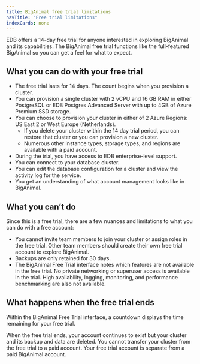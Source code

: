 ```yaml
---
title: BigAnimal free trial limitations
navTitle: "Free trial limitations" 
indexCards: none
---
```


EDB offers a 14-day free trial for anyone interested in exploring BigAnimal and its capabilities. The BigAnimal free trial functions like the full-featured BigAnimal so you can get a feel for what to expect. 

## What you can do with your free trial
- The free trial lasts for 14 days. The count begins when you provision a cluster. 
- You can provision a single cluster with 2 vCPU and 16 GB RAM in either PostgreSQL or EDB Postgres Advanced Server with up to 4GB of Azure Premium SSD storage. 
- You can choose to provision your cluster in either of 2 Azure Regions: US East 2 or West Europe (Netherlands). 
  - If you delete your cluster within the 14 day trial period, you can restore that cluster or you can provision a new cluster. 
  - Numerous other instance types, storage types, and regions are available with a paid account.
- During the trial, you have access to EDB enterprise-level support.
- You can connect to your database cluster. 
- You can edit the database configuration for a cluster and view the activity log for the service.
- You get an understanding of what account management looks like in BigAnimal.

## What you can’t do
Since this is a free trial, there are a few nuances and limitations to what you can do with a free account:

- You cannot invite team members to join your cluster or assign roles in the free trial. Other team members should create their own free trial account to explore BigAnimal. 
- Backups are only retained for 30 days. 
- The BigAnimal Free Trial interface notes which features are not available in the free trial. No private networking or superuser access is available in the trial. High availability, logging, monitoring, and performance benchmarking are also not available. 

## What happens when the free trial ends 

Within the BigAnimal Free Trial interface, a countdown displays the time remaining for your free trial. 

When the free trial ends, your account continues to exist but your cluster and its backup and data are deleted. You cannot transfer your cluster from the free trial to a paid account. Your free trial account is separate from a paid BigAnimal account. 
